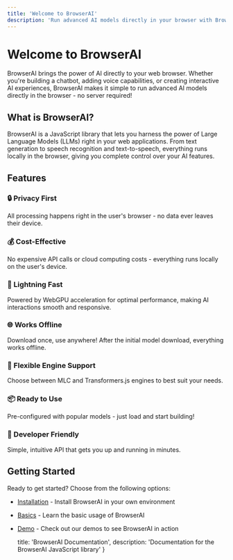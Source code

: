 ```yaml
---
title: 'Welcome to BrowserAI'
description: 'Run advanced AI models directly in your browser with BrowserAI'
---
```


# Welcome to BrowserAI

BrowserAI brings the power of AI directly to your web browser. Whether you're building a chatbot, adding voice capabilities, or creating interactive AI experiences, BrowserAI makes it simple to run advanced AI models directly in the browser - no server required!

## What is BrowserAI?

BrowserAI is a JavaScript library that lets you harness the power of Large Language Models (LLMs) right in your web applications. From text generation to speech recognition and text-to-speech, everything runs locally in the browser, giving you complete control over your AI features.

## Features

### 🔒 Privacy First
All processing happens right in the user's browser - no data ever leaves their device.

### 💰 Cost-Effective
No expensive API calls or cloud computing costs - everything runs locally on the user's device.

### 🚀 Lightning Fast
Powered by WebGPU acceleration for optimal performance, making AI interactions smooth and responsive.

### 🌐 Works Offline
Download once, use anywhere! After the initial model download, everything works offline.

### 🔄 Flexible Engine Support
Choose between MLC and Transformers.js engines to best suit your needs.

### 📦 Ready to Use
Pre-configured with popular models - just load and start building!

### 🎯 Developer Friendly
Simple, intuitive API that gets you up and running in minutes.

## Getting Started

Ready to get started? Choose from the following options:

- [Installation](/docs/installation) - Install BrowserAI in your own environment
- [Basics](/docs/basics) - Learn the basic usage of BrowserAI
- [Demo](/demo) - Check out our demos to see BrowserAI in action

  title: 'BrowserAI Documentation',
  description: 'Documentation for the BrowserAI JavaScript library'
}